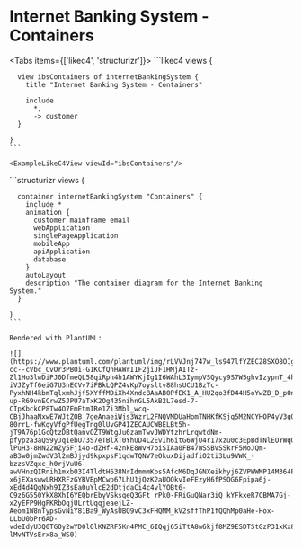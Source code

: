 
# Internet Banking System - Containers

<Tabs items={['likec4', 'structurizr']}>
  <Tab>
    ```likec4
    views {

      view ibsContainers of internetBankingSystem {
        title "Internet Banking System - Containers"

        include
          *,
          -> customer
      }

    }
    ```

    <ExampleLikeC4View viewId="ibsContainers"/>

  </Tab>
  <Tab>
    ```structurizr
    views {

      container internetBankingSystem "Containers" {
        include *
        animation {
          customer mainframe email
          webApplication
          singlePageApplication
          mobileApp
          apiApplication
          database
        }
        autoLayout
        description "The container diagram for the Internet Banking System."
      }

    }
    ```

    Rendered with PlantUML:

    ![](https://www.plantuml.com/plantuml/img/rLVVJnj747w_ls947lfYZEC28SXO8OIgYUB6xQ4a4kHXxcvihxZRFUtkOMZL_xspzuipt1aZA6hn0_B-cc--cVbc_CvOr3PBOi-G1KCfQhHAWrIIF2jiJF1HMjAITz-Zl1Ho3lwDiPJ0DfmeQL58qiRph4h1AWYKjIg1I6WAhL3IympVSQycy9S7W5ghvIzypnT_4hmUy594CynYUqRNzZWMSvcGj12IiygxIutfDn7P1Gm7xdI2rnCo1kTKlZ3m_lQyXOW869KcPMzIQbfrG53EOngDAazAHme_-iVJZyTf6eiG7U3nECVv7iFBkLQPZ4vKp7oysltv88hsUCU1BzTc-PyxhNH4kbmTqlxmhJjf5XYffMDiXh4XndcBAaAB0PfEK1_A_HU2qo3fD44H5oYwZB_D_pOnlX-up-R69vnECrwZ5JPU7aTxK2Og435nihnGL5AkB2L7esd-7-CIpKbckCP8Tw4O7EmEtmIRe1Zi3Mbl_wcq-CBjJhaaNxwE7WJtZOB_7geAnaeiWjs3WzrL2FNQVMDUaHomTNHKfKSjq5M2NCYHOP4yV3qOdnU7VenstChuGbx8OmZBSw1cO1S40T_lmLAmsARLcsuDC0oPB6lwMx0k6z50nwPNC-80rrL-fwKqyVfgPfUegTng0lUvGP41ZECAUCWBELBt5h-jT9A76p1GcQtzDBtQanvOZT9WtgJu6zamTwvJWDYtzhrLrqwtdNm-pfypza3aQS9yJqIebU73S7eTBlXT0YhUD4L2EvIh6itG6WjU4r17xzu0c3EpBdTNlEOYWqQLDP-lPuH3-8HN22WZy5Fji4o-dZHf-42nkE8WvH7biSIAa0FB47WSSBVSSkrF5MoJQm-aB3w0jmZwdV3l2mBJjyd9kpxpsF1qdwTQNV7eOkuxDijadfiO2ti3Lu9VWK_-bzzsVZqxc_h0rjVuU6-awVHnzQIRnih1mxbO3I4TldtH638NrIdmmmKbs5AfcM6DqJGNXeikhyj6ZVPWWMP14M364PQsX0AXfiXzPRtBovQ7FeZLl56h3qvEdLvNP-x6jEXaswwLRHXRFzGYBVBpMCwp67LhU1jQzK2aUOQkvIeFEzyH6fPSOG6Fpipa6j-xEd4d4QqNxh9IZ3sEa0uYlcE2dDtjdaCi4c4vlYOBt6-C9z6G550YkX8XhI6YEQbrEbyVSksqeQ3GFt_rPk0-FRiGuQNar3iQ_kYFkxeR7CBMA7Gj-x2yEFP9HgPKRbOqjULrtUqqjeaejLZ-Aeom1W8nTypsGvNiY81Ba9_WyAsUBQ9vC3xFHQMM_kV2sffThP1fQQhMp0aHe-Hox-LLbU0bPr6AD-vdeIdyU3Q0TGOy2wYD0lOlKNZRF5Kn4PMC_6IQqj65iTtA8w6kjf8MZ9ESDTStGzP31xKx8MzRtMrMFXJ3_mVUEsOV2RfkjlVX_a78aZFJAibpTAbPTTU3zd__l7DsCdqknEtpyHE9_Jxv_BoyDeL-lMvNTVsErx8a_WS0)

  </Tab>
</Tabs>
